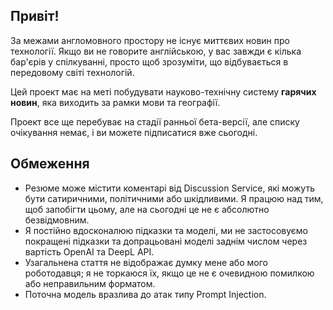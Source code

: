 
<CallToAction />

## Привіт!

За межами англомовного простору не існує миттєвих новин про технології.
Якщо ви не говорите англійською, у вас завжди є кілька бар'єрів у спілкуванні, просто щоб зрозуміти, що відбувається в передовому світі технологій.


<Callout type="info" emoji="🗞">

Цей проект має на меті побудувати науково-технічну систему **гарячих новин**, яка виходить за рамки мови та географії.

</Callout>

Проект все ще перебуває на стадії ранньої бета-версії, але списку очікування немає, і ви можете підписатися вже сьогодні.

## Обмеження

- Резюме може містити коментарі від Discussion Service, які можуть бути сатиричними, політичними або шкідливими. Я працюю над тим, щоб запобігти цьому, але на сьогодні це не є абсолютно безвідмовним.
- Я постійно вдосконалюю підказки та моделі, ми не застосовуємо покращені підказки та допрацьовані моделі заднім числом через вартість OpenAI та DeepL API.
- Узагальнена стаття не відображає думку мене або мого роботодавця; я не торкаюся їх, якщо це не є очевидною помилкою або неправильним форматом.
- Поточна модель вразлива до атак типу Prompt Injection.
